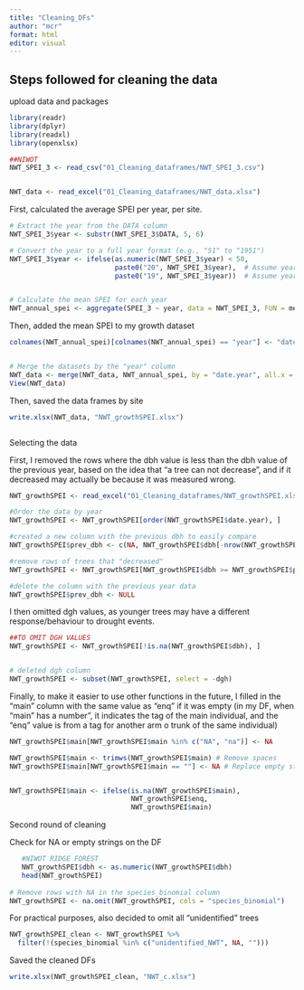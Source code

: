 ```yaml
---
title: "Cleaning_DFs"
author: "mcr"
format: html
editor: visual
---
```


## Steps followed for cleaning the data

upload data and packages

```r
library(readr)
library(dplyr)
library(readxl)
library(openxlsx)

##NIWOT
NWT_SPEI_3 <- read_csv("01_Cleaning_dataframes/NWT_SPEI_3.csv")


NWT_data <- read_excel("01_Cleaning_dataframes/NWT_data.xlsx")

```

First, calculated the average SPEI per year, per site.

```r
# Extract the year from the DATA column
NWT_SPEI_3$year <- substr(NWT_SPEI_3$DATA, 5, 6)

# Convert the year to a full year format (e.g., "51" to "1951")
NWT_SPEI_3$year <- ifelse(as.numeric(NWT_SPEI_3$year) < 50, 
                          paste0("20", NWT_SPEI_3$year),  # Assume years after 2000 for <50
                          paste0("19", NWT_SPEI_3$year))  # Assume years before 2000 for >=50


# Calculate the mean SPEI for each year
NWT_annual_spei <- aggregate(SPEI_3 ~ year, data = NWT_SPEI_3, FUN = mean)

```

Then, added the mean SPEI to my growth dataset

```r
colnames(NWT_annual_spei)[colnames(NWT_annual_spei) == "year"] <- "date.year"


# Merge the datasets by the "year" column
NWT_data <- merge(NWT_data, NWT_annual_spei, by = "date.year", all.x = TRUE)
View(NWT_data)
```

Then, saved the data frames by site

```r
write.xlsx(NWT_data, "NWT_growthSPEI.xlsx")



```

Selecting the data

First, I removed the rows where the dbh value is less than the dbh value of the previous year, based on the idea that "a tree can not decrease", and if it decreased may actually be because it was measured wrong.

```r
NWT_growthSPEI <- read_excel("01_Cleaning_dataframes/NWT_growthSPEI.xlsx")

#Order the data by year
NWT_growthSPEI <- NWT_growthSPEI[order(NWT_growthSPEI$date.year), ]

#created a new column with the previous dbh to easily compare
NWT_growthSPEI$prev_dbh <- c(NA, NWT_growthSPEI$dbh[-nrow(NWT_growthSPEI)])

#remove rows of trees that "decreased"
NWT_growthSPEI <- NWT_growthSPEI[NWT_growthSPEI$dbh >= NWT_growthSPEI$prev_dbh, ]

#delete the column with the previous year data
NWT_growthSPEI$prev_dbh <- NULL
```

I then omitted dgh values, as younger trees may have a different response/behaviour to drought events.

```r
##TO OMIT DGH VALUES
NWT_growthSPEI <- NWT_growthSPEI[!is.na(NWT_growthSPEI$dbh), ]


# deleted dgh column
NWT_growthSPEI <- subset(NWT_growthSPEI, select = -dgh)

```

Finally, to make it easier to use other functions in the future, I filled in the "main" column with the same value as "enq" if it was empty (in my DF, when "main" has a number", it indicates the tag of the main individual, and the "enq" value is from a tag for another arm o trunk of the same individual)

```r
NWT_growthSPEI$main[NWT_growthSPEI$main %in% c("NA", "na")] <- NA

NWT_growthSPEI$main <- trimws(NWT_growthSPEI$main) # Remove spaces
NWT_growthSPEI$main[NWT_growthSPEI$main == ""] <- NA # Replace empty strings with NA


NWT_growthSPEI$main <- ifelse(is.na(NWT_growthSPEI$main), 
                              NWT_growthSPEI$enq, 
                              NWT_growthSPEI$main)

```

Second round of cleaning

Check for NA or empty strings on the DF

```r
   #NIWOT RIDGE FOREST
   NWT_growthSPEI$dbh <- as.numeric(NWT_growthSPEI$dbh)
   head(NWT_growthSPEI)
   
# Remove rows with NA in the species_binomial column
NWT_growthSPEI <- na.omit(NWT_growthSPEI, cols = "species_binomial")
```

For practical purposes, also decided to omit all "unidentified" trees

```r

NWT_growthSPEI_clean <- NWT_growthSPEI %>%
  filter(!(species_binomial %in% c("unidentified_NWT", NA, "")))
```

Saved the cleaned DFs

```r
write.xlsx(NWT_growthSPEI_clean, "NWT_c.xlsx")
```
